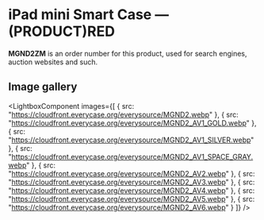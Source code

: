 
# iPad mini Smart Case — (PRODUCT)RED

<Callout type='info' emoji='👉🏻'>**MGND2ZM** is an order number for this product, used for search engines, auction websites and such.</Callout>

## Image gallery

<LightboxComponent
    images={[
      {
        src: "https://cloudfront.everycase.org/everysource/MGND2.webp"
      },
      {
        src: "https://cloudfront.everycase.org/everysource/MGND2_AV1_GOLD.webp"
      },
      {
        src: "https://cloudfront.everycase.org/everysource/MGND2_AV1_SILVER.webp"
      },
      {
        src: "https://cloudfront.everycase.org/everysource/MGND2_AV1_SPACE_GRAY.webp"
      },
      {
        src: "https://cloudfront.everycase.org/everysource/MGND2_AV2.webp"
      },
      {
        src: "https://cloudfront.everycase.org/everysource/MGND2_AV3.webp"
      },
      {
        src: "https://cloudfront.everycase.org/everysource/MGND2_AV4.webp"
      },
      {
        src: "https://cloudfront.everycase.org/everysource/MGND2_AV5.webp"
      },
      {
        src: "https://cloudfront.everycase.org/everysource/MGND2_AV6.webp"
      }
    ]}
  />
